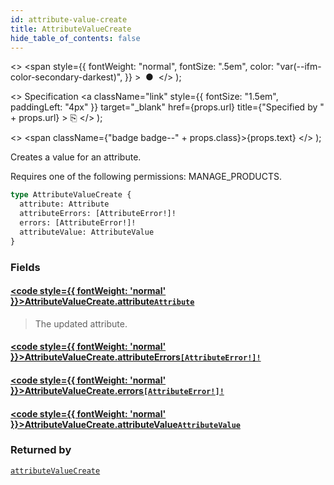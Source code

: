 ```yaml
---
id: attribute-value-create
title: AttributeValueCreate
hide_table_of_contents: false
---
```


  <>
    <span
      style={{
        fontWeight: "normal",
        fontSize: ".5em",
        color: "var(--ifm-color-secondary-darkest)",
      }}
    >
      &nbsp;●&nbsp;
    </span>
  </>
);

  <>
    Specification
    <a
      className="link"
      style={{ fontSize: "1.5em", paddingLeft: "4px" }}
      target="\_blank"
      href={props.url}
      title={"Specified by " + props.url}
    >
      ⎘
    </a>
  </>
);

  <>
    <span className={"badge badge--" + props.class}>{props.text}</span>
  </>
);

Creates a value for an attribute.

Requires one of the following permissions: MANAGE_PRODUCTS.

```graphql
type AttributeValueCreate {
  attribute: Attribute
  attributeErrors: [AttributeError!]!
  errors: [AttributeError!]!
  attributeValue: AttributeValue
}
```

### Fields

#### [<code style={{ fontWeight: 'normal' }}>AttributeValueCreate.<b>attribute</b></code>](#)<Bullet />[`Attribute`](../../../storefront/attributes/objects/attribute) <Badge class="secondary" text="object"/>

> The updated attribute.

#### [<code style={{ fontWeight: 'normal' }}>AttributeValueCreate.<b>attributeErrors</b></code>](#)<Bullet />[`[AttributeError!]!`](../../../storefront/attributes/objects/attribute-error) <Badge class="secondary" text="non-null"/> <Badge class="secondary" text="object"/>

>

#### [<code style={{ fontWeight: 'normal' }}>AttributeValueCreate.<b>errors</b></code>](#)<Bullet />[`[AttributeError!]!`](../../../storefront/attributes/objects/attribute-error) <Badge class="secondary" text="non-null"/> <Badge class="secondary" text="object"/>

>

#### [<code style={{ fontWeight: 'normal' }}>AttributeValueCreate.<b>attributeValue</b></code>](#)<Bullet />[`AttributeValue`](../../../storefront/attributes/objects/attribute-value) <Badge class="secondary" text="object"/>

>

### Returned by

[`attributeValueCreate`](../../../storefront/attributes/mutations/attribute-value-create) <Badge class="secondary" text="mutation"/>
